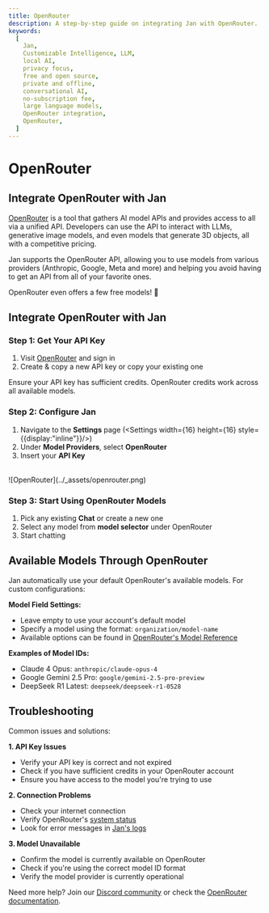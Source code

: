 ```yaml
---
title: OpenRouter
description: A step-by-step guide on integrating Jan with OpenRouter.
keywords:
  [
    Jan,
    Customizable Intelligence, LLM,
    local AI,
    privacy focus,
    free and open source,
    private and offline,
    conversational AI,
    no-subscription fee,
    large language models,
    OpenRouter integration,
    OpenRouter,
  ]
---
```



# OpenRouter

## Integrate OpenRouter with Jan

[OpenRouter](https://openrouter.ai/) is a tool that gathers AI model APIs and provides access to all
via a unified API. Developers can use the API to interact with LLMs, generative image models, and
even models that generate 3D objects, all with a competitive pricing.

Jan supports the OpenRouter API, allowing you to use models from various providers (Anthropic, Google,
Meta and more) and helping you avoid having to get an API from all of your favorite ones.

OpenRouter even offers a few free models! 🙌

## Integrate OpenRouter with Jan

<Steps>

### Step 1: Get Your API Key
1. Visit [OpenRouter](https://openrouter.ai/keys) and sign in
2. Create & copy a new API key or copy your existing one

<Callout type='info'>
Ensure your API key has sufficient credits. OpenRouter credits work across all available models.
</Callout>

### Step 2: Configure Jan

1. Navigate to the **Settings** page (<Settings width={16} height={16} style={{display:"inline"}}/>)
2. Under **Model Providers**, select **OpenRouter**
3. Insert your **API Key**

<br/>
![OpenRouter](../_assets/openrouter.png)
<br/>

### Step 3: Start Using OpenRouter Models

1. Pick any existing **Chat** or create a new one
2. Select any model from **model selector** under OpenRouter
3. Start chatting
</Steps>

## Available Models Through OpenRouter

Jan automatically use your default OpenRouter's available models. For custom configurations:

**Model Field Settings:**
- Leave empty to use your account's default model
- Specify a model using the format: `organization/model-name`
- Available options can be found in [OpenRouter's Model Reference](https://openrouter.ai/models)

**Examples of Model IDs:**
- Claude 4 Opus: `anthropic/claude-opus-4`
- Google Gemini 2.5 Pro: `google/gemini-2.5-pro-preview`
- DeepSeek R1 Latest: `deepseek/deepseek-r1-0528`

## Troubleshooting

Common issues and solutions:

**1. API Key Issues**
- Verify your API key is correct and not expired
- Check if you have sufficient credits in your OpenRouter account
- Ensure you have access to the model you're trying to use

**2. Connection Problems**
- Check your internet connection
- Verify OpenRouter's [system status](https://status.openrouter.ai)
- Look for error messages in [Jan's logs](/docs/troubleshooting#how-to-get-error-logs)

**3. Model Unavailable**
- Confirm the model is currently available on OpenRouter
- Check if you're using the correct model ID format
- Verify the model provider is currently operational

Need more help? Join our [Discord community](https://discord.gg/FTk2MvZwJH) or check the [OpenRouter documentation](https://openrouter.ai/docs).
